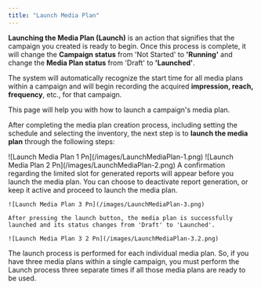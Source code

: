 ```yaml
---
title: "Launch Media Plan"
---
```


**Launching the Media Plan (Launch)** is an action that signifies that the campaign you created is ready to begin. Once this process is complete, it will change the **Campaign status** from 'Not Started' to **'Running'** and change the **Media Plan status** from 'Draft' to **'Launched'**.

The system will automatically recognize the start time for all media plans within a campaign and will begin recording the acquired **impression, reach, frequency**, etc., for that campaign.

This page will help you with how to launch a campaign's media plan.

After completing the media plan creation process, including setting the schedule and selecting the inventory, the next step is to **launch the media plan** through the following steps:

<Steps>
  <Step title="Click the “Action” button">
    ![Launch Media Plan 1 Pn](/images/LaunchMediaPlan-1.png)
  </Step>
  <Step title="Click the “Launch” button">
    ![Launch Media Plan 2 Pn](/images/LaunchMediaPlan-2.png)
  </Step>
  <Step title="Click the “Launch” button again">
    A confirmation regarding the limited slot for generated reports will appear before you launch the media plan. You can choose to deactivate report generation, or keep it active and proceed to launch the media plan.

    ![Launch Media Plan 3 Pn](/images/LaunchMediaPlan-3.png)

    After pressing the launch button, the media plan is successfully launched and its status changes from 'Draft' to 'Launched'.

    ![Launch Media Plan 3 2 Pn](/images/LaunchMediaPlan-3.2.png)

  </Step>
</Steps>

<Info> 
    The launch process is performed for each individual media plan. So, if you have three media plans within a single campaign, you must perform the Launch process three separate times if all those media plans are ready to be used.
 </Info>
